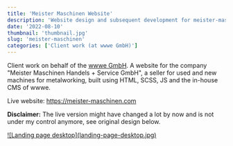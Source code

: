 ```yaml
---
title: 'Meister Maschinen Website'
description: 'Website design and subsequent development for meister-maschinen.com' 
date: '2022-08-10'
thumbnail: 'thumbnail.jpg'
slug: 'meister-maschinen'
categories: ['Client work (at wwwe GmbH)']
---
```



Client work on behalf of the <a href="https://www.wwwe.de/" title="Link to wwwe GmbH homepage" target="blank"><span>wwwe GmbH</span><ArrowUpRight size={16} className="relative top-[-1px] left-[1px] inline"/></a>. A website for the company "Meister Maschinen Handels + Service GmbH", a seller for used and new machines for metalworking, built using HTML, SCSS, JS and the in-house CMS of wwwe.

Live website: <a href="https://meister-maschinen.com" title="Visit live website" target="blank" rel="noopener"><span>https://meister-maschinen.com</span><ArrowUpRight size={16} className="relative top-[-1px] left-[1px] inline"/></a>

<span className="text-red-600"><b>Disclaimer:</b></span> The live version might have changed a lot 
by now and is not under my control anymore, see original design below.

<div className="md:mt-15 mt-10 border border-neutral-200 dark:border-neutral-700 xl:mt-20">
  <a href="/work/meister-maschinen/landing-page-desktop.jpg" title="Inspect desktop landing page in large" className="item">
    ![Landing page desktop](landing-page-desktop.jpg)
  </a>
</div>
